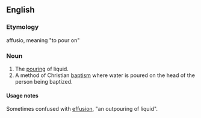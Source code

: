 ==English==

===Etymology===
{{L.}} affusio, meaning "to pour on"

===Noun===
{{en-noun}}
{{wikipedia}}

# The [[pour]]ing of liquid.
# A method of Christian [[baptism]] where water is poured on the head of the person being baptized.

====Usage notes====
Sometimes confused with [[effusion]], "an outpouring of liquid".